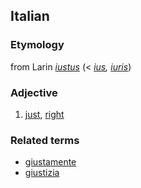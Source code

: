 ==Italian==
===Etymology===
from Larin ''[[iustus]]'' (< ''[[ius]], [[iuris]]'')
===Adjective===

# [[just]], [[right]]

===Related terms===
*[[giustamente]]
*[[giustizia]]